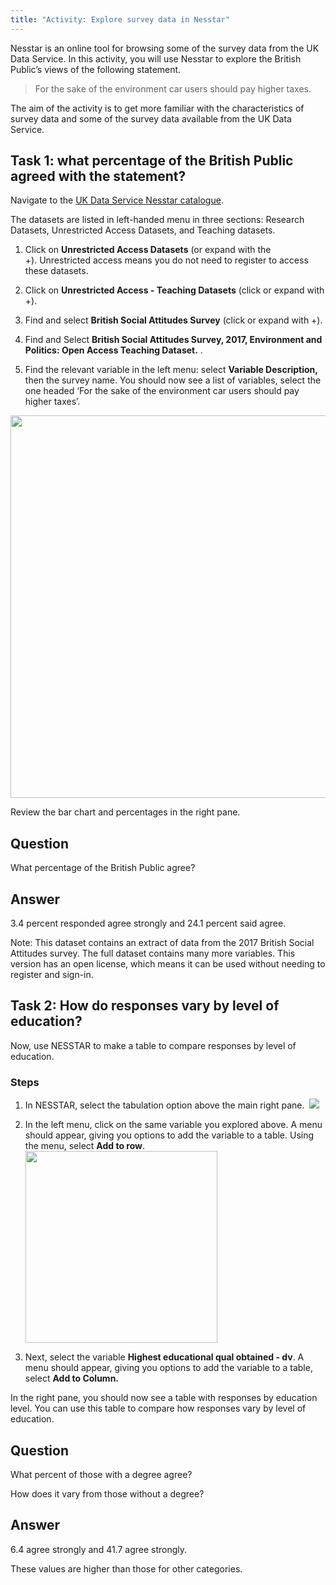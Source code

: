 ```yaml
---
title: "Activity: Explore survey data in Nesstar"
---
```


Nesstar is an online tool for browsing some of the survey data from the UK Data Service. In this activity, you will use Nesstar to explore the British Public's views of the following statement.

> For the sake of the environment car users should pay higher taxes.

The aim of the activity is to get more familiar with the characteristics of survey data and some of the survey data available from the UK Data Service.

## Task 1: what percentage of the British Public agreed with the statement?

Navigate to the [UK Data Service Nesstar catalogue](http://nesstar.ukdataservice.ac.uk/webview/).

The datasets are listed in left-handed menu in three sections: Research Datasets, Unrestricted Access Datasets, and Teaching datasets. 

1.  Click on **Unrestricted Access Datasets** (or expand with the +). Unrestricted access means you do not need to register to access these datasets.

2.  Click on **Unrestricted Access - Teaching Datasets** (click or expand with +).

3.  Find and select **British Social Attitudes Survey** (click or expand with +).

4.  Find and Select **British Social Attitudes Survey, 2017, Environment and Politics: Open Access Teaching Dataset.** .

5.  Find the relevant variable in the left menu: select **Variable Description,** then the survey name. You should now see a list of variables, select the one headed 'For the sake of the environment car users should pay higher taxes'.

![](menu_full.png){width="612"}

Review the bar chart and percentages in the right pane.

::: panel-tabset
## Question

What percentage of the British Public agree?

## Answer

3.4 percent responded agree strongly and 24.1 percent said agree.
:::

Note: This dataset contains an extract of data from the 2017 British Social Attitudes survey. The full dataset contains many more variables. This version has an open license, which means it can be used without needing to register and sign-in.  

## Task 2: How do responses vary by level of education? 

Now, use NESSTAR to make a table to compare responses by level of education.

### Steps

1.  In NESSTAR, select the tabulation option above the main right pane.  ![](tab.png)

2.  In the left menu, click on the same variable you explored above. A menu should appear, giving you options to add the variable to a table. Using the menu, select **Add to row**.  ![](table.png){width="307"}

3.  Next, select the variable **Highest educational qual obtained - dv**. A menu should appear, giving you options to add the variable to a table, select **Add to Column.**

In the right pane, you should now see a table with responses by education level. You can use this table to compare how responses vary by level of education.

::: panel-tabset
## Question

What percent of those with a degree agree?

How does it vary from those without a degree?

## Answer

6.4 agree strongly and 41.7 agree strongly.

These values are higher than those for other categories.
:::
